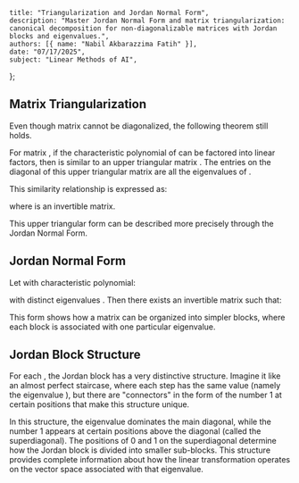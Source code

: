     title: "Triangularization and Jordan Normal Form",
    description: "Master Jordan Normal Form and matrix triangularization: canonical decomposition for non-diagonalizable matrices with Jordan blocks and eigenvalues.",
    authors: [{ name: "Nabil Akbarazzima Fatih" }],
    date: "07/17/2025",
    subject: "Linear Methods of AI",
};

## Matrix Triangularization

Even though matrix <InlineMath math="A" /> cannot be diagonalized, the following theorem still holds.

For matrix <InlineMath math="A \in \mathbb{K}^{n \times n}" />, if the characteristic polynomial of <InlineMath math="A" /> can be factored into linear factors, then <InlineMath math="A" /> is similar to an upper triangular matrix <InlineMath math="R \in \mathbb{K}^{n \times n}" />. The entries on the diagonal of this upper triangular matrix are all the eigenvalues of <InlineMath math="A" />.

This similarity relationship is expressed as:

<MathContainer>
<BlockMath math="R = S^{-1} \cdot A \cdot S" />
</MathContainer>

where <InlineMath math="S \in \mathbb{K}^{n \times n}" /> is an invertible matrix.

This upper triangular form can be described more precisely through the Jordan Normal Form.

## Jordan Normal Form

Let <InlineMath math="A \in \mathbb{K}^{n \times n}" /> with characteristic polynomial:

<MathContainer>
<BlockMath math="\chi_A(t) = (\lambda_1 - t)^{r_1} \cdot \ldots \cdot (\lambda_k - t)^{r_k}" />
</MathContainer>

with distinct eigenvalues <InlineMath math="\lambda_1, \ldots, \lambda_k \in \mathbb{K}" />. Then there exists an invertible matrix <InlineMath math="S \in \mathbb{K}^{n \times n}" /> such that:

<MathContainer>
<BlockMath math="S^{-1} \cdot A \cdot S = \begin{pmatrix} \lambda_1 \cdot I_{r_1} + N_1 & & 0 \\ & \ddots & \\ 0 & & \lambda_k \cdot I_{r_k} + N_k \end{pmatrix}" />
</MathContainer>

This form shows how a matrix can be organized into simpler blocks, where each block is associated with one particular eigenvalue.

## Jordan Block Structure

For each <InlineMath math="i = 1, \ldots, k" />, the Jordan block <InlineMath math="\lambda_i \cdot I_{r_i} + N_i" /> has a very distinctive structure. Imagine it like an almost perfect staircase, where each step has the same value (namely the eigenvalue <InlineMath math="\lambda_i" />), but there are "connectors" in the form of the number 1 at certain positions that make this structure unique.

<MathContainer>
<BlockMath math="\lambda_i \cdot I_{r_i} + N_i = \begin{pmatrix} \lambda_i & 1 & & & \\ & \ddots & \ddots & & \\ & & \ddots & 1 & \\ & & & \lambda_i & 0 \\ & & & & \lambda_i & 1 \\ & & & & & \ddots & \ddots \\ & & & & & & \ddots & 1 \\ & & & & & & & \lambda_i & 0 \\ & & & & & & & & \ddots & \ddots \\ & & & & & & & & & \ddots & 0 \\ & & & & & & & & & & \lambda_i \end{pmatrix} \in \mathbb{K}^{r_i \times r_i}" />
</MathContainer>

In this structure, the eigenvalue <InlineMath math="\lambda_i" /> dominates the main diagonal, while the number 1 appears at certain positions above the diagonal (called the superdiagonal). The positions of 0 and 1 on the superdiagonal determine how the Jordan block is divided into smaller sub-blocks. This structure provides complete information about how the linear transformation operates on the vector space associated with that eigenvalue.